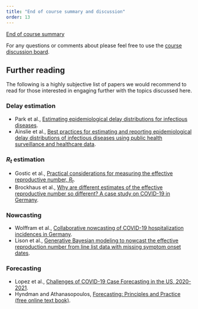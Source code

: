 ```yaml
---
title: "End of course summary and discussion"
order: 13
---
```


[End of course summary](slides/closing)

For any questions or comments about please feel free to use the [course discussion board](https://github.com/nfidd/nfidd/discussions).

## Further reading

The following is a highly subjective list of papers we would recommend to read for those interested in engaging further with the topics discussed here.

### Delay estimation
- Park et al., [Estimating epidemiological delay distributions for infectious diseases](https://doi.org/10.1101/2024.01.12.24301247).
- Ainslie et al., [Best practices for estimating and reporting epidemiological delay distributions of infectious diseases using public health surveillance and healthcare data](https://doi.org/10.48550/arXiv.2405.08841).

### $R_t$ estimation
- Gostic et al., [Practical considerations for measuring the effective reproductive number, $R_t$](https://doi.org/10.1371/journal.pcbi.1008409).
- Brockhaus et al., [Why are different estimates of the effective reproductive number so different? A case study on COVID-19 in Germany](https://doi.org/10.1371/journal.pcbi.1011653).

### Nowcasting
- Wolffram et al., [Collaborative nowcasting of COVID-19 hospitalization incidences in Germany](https://doi.org/10.1371/journal.pcbi.1011394).
- Lison et al., [Generative Bayesian modeling to nowcast the effective reproduction number from line list data with missing symptom onset dates](https://doi.org/10.1371/journal.pcbi.1012021).

### Forecasting
- Lopez et al., [Challenges of COVID-19 Case Forecasting in the US, 2020-2021](https://doi.org/10.1101/2023.05.30.23290732).
- Hyndman and Athanasopoulos, [Forecasting: Principles and Practice (free online text book)](https://otexts.com/fpp3/).
